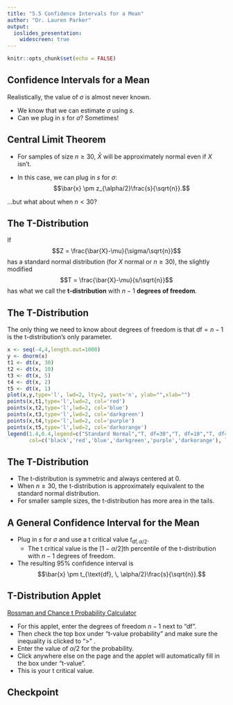 ```yaml
---
title: "5.5 Confidence Intervals for a Mean"
author: "Dr. Lauren Parker"
output:
  ioslides_presentation: 
    widescreen: true
---
```


```r
knitr::opts_chunk$set(echo = FALSE)
```

## Confidence Intervals for a Mean

Realistically, the value of $\sigma$ is almost never known.

- We know that we can estimate $\sigma$ using $s$. 
- Can we plug in $s$ for $\sigma$? Sometimes!

## Central Limit Theorem

- For samples of size $n \ge 30$, $\bar{X}$ will be approximately normal even if $X$ isn't. 

- In this case, we can plug in $s$ for $\sigma$: $$\bar{x} \pm z_{\alpha/2}\frac{s}{\sqrt{n}}.$$

...but what about when $n < 30$?

## The T-Distribution

If $$Z = \frac{\bar{X}-\mu}{\sigma/\sqrt{n}}$$ has a standard normal distribution (for $X$ normal or $n\ge30$), the slightly modified $$T = \frac{\bar{X}-\mu}{s/\sqrt{n}}$$ has what we call the **t-distribution** with $n-1$ **degrees of freedom**.

## The T-Distribution

The only thing we need to know about degrees of freedom is that $\text{df}=n-1$ is the t-distribution's only parameter.

```r
x <- seq(-4,4,length.out=1000)
y <- dnorm(x)
t1 <- dt(x, 30)
t2 <- dt(x, 10)
t3 <- dt(x, 5)
t4 <- dt(x, 2)
t5 <- dt(x, 1)
plot(x,y,type='l', lwd=2, lty=2, yaxt='n', ylab="",xlab="") 
points(x,t1,type='l',lwd=2, col='red') 
points(x,t2,type='l',lwd=2, col='blue') 
points(x,t3,type='l',lwd=2, col='darkgreen')
points(x,t4,type='l',lwd=2, col='purple')
points(x,t5,type='l',lwd=2, col='darkorange')
legend(1.4,0.4,legend=c("Standard Normal","T, df=30","T, df=10","T, df=5","T, df=2","T, df=1"),
       col=c('black','red','blue','darkgreen','purple','darkorange'), lwd=2, lty=c(2,1,1,1,1,1), box.lty=0)
```

## The T-Distribution

- The t-distribution is symmetric and always centered at 0. 
- When $n\ge30$, the t-distribution is approximately equivalent to the standard normal distribution. 
- For smaller sample sizes, the t-distribution has more area in the tails. 

## A General Confidence Interval for the Mean

- Plug in $s$ for $\sigma$ and use a t critical value $t_{\text{df}, \, \alpha/2}$. 
  - The t critical value is the $[1- \alpha/2]$th percentile of the t-distribution with $n-1$ degrees of freedom. 
- The resulting 95\% confidence interval is $$\bar{x} \pm t_{\text{df}, \, \alpha/2}\frac{s}{\sqrt{n}}.$$ 

## T-Distribution Applet

<a href="http://www.rossmanchance.com/applets/2021/tcalc/tCalc.htm" target="blank">Rossman and Chance t Probability Calculator</a>

- For this applet, enter the degrees of freedom $n-1$ next to "df". 
- Then check the top box under "t-value probability" and make sure the inequality is clicked to ">" . 
- Enter the value of $\alpha/2$ for the probability. 
- Click anywhere else on the page and the applet will automatically fill in the box under "t-value". 
- This is your t critical value. 

## Checkpoint

